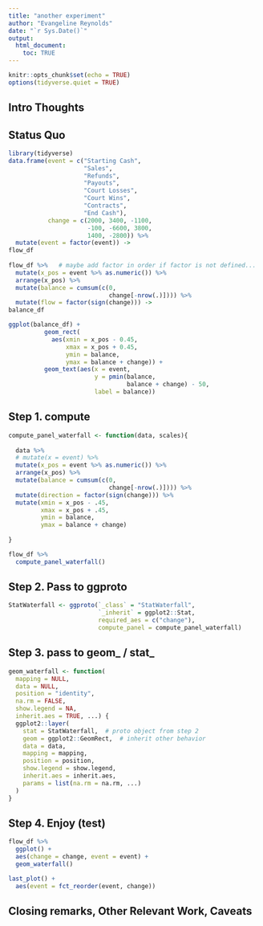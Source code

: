 ```yaml
---
title: "another experiment"
author: "Evangeline Reynolds"
date: "`r Sys.Date()`"
output: 
  html_document:
    toc: TRUE
---
```


```r
knitr::opts_chunk$set(echo = TRUE)
options(tidyverse.quiet = TRUE)
```




## Intro Thoughts


## Status Quo

```r
library(tidyverse)
data.frame(event = c("Starting Cash", 
                     "Sales", 
                     "Refunds",
                     "Payouts", 
                     "Court Losses", 
                     "Court Wins", 
                     "Contracts", 
                     "End Cash"),
           change = c(2000, 3400, -1100, 
                      -100, -6600, 3800, 
                      1400, -2800)) %>% 
  mutate(event = factor(event)) ->
flow_df
  
flow_df %>%   # maybe add factor in order if factor is not defined...
  mutate(x_pos = event %>% as.numeric()) %>% 
  arrange(x_pos) %>% 
  mutate(balance = cumsum(c(0, 
                            change[-nrow(.)]))) %>% 
  mutate(flow = factor(sign(change))) ->
balance_df

ggplot(balance_df) +
          geom_rect(
            aes(xmin = x_pos - 0.45, 
                xmax = x_pos + 0.45, 
                ymin = balance, 
                ymax = balance + change)) +
          geom_text(aes(x = event, 
                        y = pmin(balance, 
                                 balance + change) - 50, 
                        label = balance))
```


## Step 1. compute

```r
compute_panel_waterfall <- function(data, scales){
  
  data %>% 
  # mutate(x = event) %>% 
  mutate(x_pos = event %>% as.numeric()) %>% 
  arrange(x_pos) %>% 
  mutate(balance = cumsum(c(0, 
                            change[-nrow(.)]))) %>% 
  mutate(direction = factor(sign(change))) %>% 
  mutate(xmin = x_pos - .45,
         xmax = x_pos + .45,
         ymin = balance,
         ymax = balance + change)
  
}

flow_df %>% 
  compute_panel_waterfall() 

```


## Step 2. Pass to ggproto 

```r
StatWaterfall <- ggproto(`_class` = "StatWaterfall", 
                         `_inherit` = ggplot2::Stat,
                         required_aes = c("change"),
                         compute_panel = compute_panel_waterfall)
```


## Step 3. pass to geom_ / stat_

```r
geom_waterfall <- function(
  mapping = NULL,
  data = NULL,
  position = "identity",
  na.rm = FALSE,
  show.legend = NA,
  inherit.aes = TRUE, ...) {
  ggplot2::layer(
    stat = StatWaterfall,  # proto object from step 2
    geom = ggplot2::GeomRect,  # inherit other behavior
    data = data,
    mapping = mapping,
    position = position,
    show.legend = show.legend,
    inherit.aes = inherit.aes,
    params = list(na.rm = na.rm, ...)
  )
}
```


## Step 4. Enjoy (test)


```r
flow_df %>% 
  ggplot() +
  aes(change = change, event = event) + 
  geom_waterfall()

last_plot() + 
  aes(event = fct_reorder(event, change))
```



## Closing remarks, Other Relevant Work, Caveats

